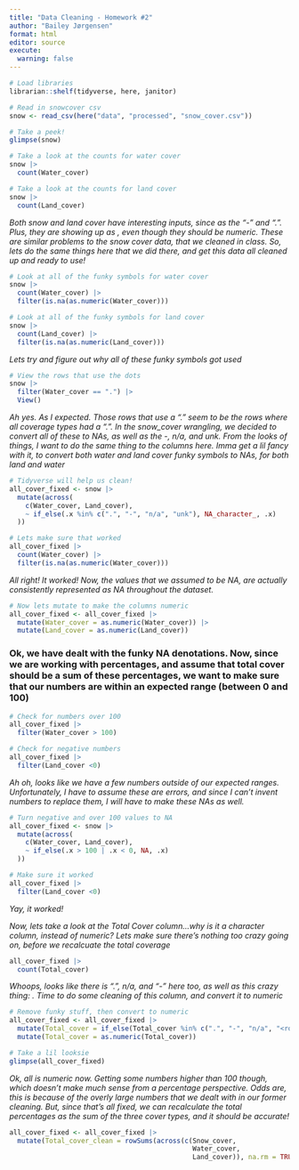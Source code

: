 ```yaml
---
title: "Data Cleaning - Homework #2"
author: "Bailey Jørgensen"
format: html
editor: source
execute: 
  warning: false
---
```


```r
# Load libraries
librarian::shelf(tidyverse, here, janitor)
```

```r
# Read in snowcover csv
snow <- read_csv(here("data", "processed", "snow_cover.csv"))

# Take a peek!
glimpse(snow)
```
```r
# Take a look at the counts for water cover
snow |> 
  count(Water_cover)
```

```r
# Take a look at the counts for land cover
snow |> 
  count(Land_cover)
```

*Both snow and land cover have interesting inputs, since as the "-" and ".". Plus, they are showing up as <chr>, even though they should be numeric. These are similar problems to the snow cover data, that we cleaned in class. So, lets do the same things here that we did there, and get this data all cleaned up and ready to use!*

```r
# Look at all of the funky symbols for water cover
snow |> 
  count(Water_cover) |> 
  filter(is.na(as.numeric(Water_cover)))
```
```r
# Look at all of the funky symbols for land cover
snow |> 
  count(Land_cover) |> 
  filter(is.na(as.numeric(Land_cover)))
```

*Lets try and figure out why all of these funky symbols got used*

```r
# View the rows that use the dots
snow |> 
  filter(Water_cover == ".") |> 
  View()
```

*Ah yes. As I expected. Those rows that use a "." seem to be the rows where all coverage types had a ".". In the snow_cover wrangling, we decided to convert all of these to NAs, as well as the -, n/a, and unk. From the looks of things, I want to do the same thing to the columns here. Imma get a lil fancy with it, to convert both water and land cover funky symbols to NAs, for both land and water*

```r
# Tidyverse will help us clean!
all_cover_fixed <- snow |> 
  mutate(across(
    c(Water_cover, Land_cover), 
    ~ if_else(.x %in% c(".", "-", "n/a", "unk"), NA_character_, .x)
  ))
```

```r
# Lets make sure that worked
all_cover_fixed |> 
  count(Water_cover) |> 
  filter(is.na(as.numeric(Water_cover)))
```
*All right! It worked! Now, the values that we assumed to be NA, are actually consistently represented as NA throughout the dataset.*

```r
# Now lets mutate to make the columns numeric
all_cover_fixed <- all_cover_fixed |> 
  mutate(Water_cover = as.numeric(Water_cover)) |> 
  mutate(Land_cover = as.numeric(Land_cover))
```

### Ok, we have dealt with the funky NA denotations. Now, since we are working with percentages, and assume that total cover should be a sum of these percentages, we want to make sure that our numbers are within an expected range (between 0 and 100)

```r
# Check for numbers over 100
all_cover_fixed |> 
  filter(Water_cover > 100)
```
```r
# Check for negative numbers
all_cover_fixed |> 
  filter(Land_cover <0)
```

*Ah oh, looks like we have a few numbers outside of our expected ranges. Unfortunately, I have to assume these are errors, and since I can't invent numbers to replace them, I will have to make these NAs as well.*

```r
# Turn negative and over 100 values to NA
all_cover_fixed <- snow |> 
  mutate(across(
    c(Water_cover, Land_cover),
    ~ if_else(.x > 100 | .x < 0, NA, .x)
  ))
```

```r
# Make sure it worked
all_cover_fixed |> 
  filter(Land_cover <0)
```

*Yay, it worked!*

*Now, lets take a look at the Total Cover column...why is it a character column, instead of numeric? Lets make sure there's nothing too crazy going on, before we recalcuate the total coverage*

```r
all_cover_fixed |> 
  count(Total_cover)
```
*Whoops, looks like there is ".", n/a, and "-" here too, as well as this crazy thing: <row r=\\64\\ spans=\\1:11\\ x14ac:dyDescent=\\0.2\\>. Time to do some cleaning of this column, and convert it to numeric*

```r
# Remove funky stuff, then convert to numeric
all_cover_fixed <- all_cover_fixed |> 
  mutate(Total_cover = if_else(Total_cover %in% c(".", "-", "n/a", "<row r=\\64\\ spans=\\1:11\\ x14ac:dyDescent=\\0.2\\>"), NA_character_, Total_cover)) |> 
  mutate(Total_cover = as.numeric(Total_cover))
```

```r
# Take a lil looksie
glimpse(all_cover_fixed)
```
*Ok, all is numeric now. Getting some numbers higher than 100 though, which doesn't make much sense from a percentage perspective. Odds are, this is because of the overly large numbers that we dealt with in our former cleaning. But, since that's all fixed, we can recalculate the total percentages as the sum of the three cover types, and it should be accurate!*

```r
all_cover_fixed <- all_cover_fixed |> 
  mutate(Total_cover_clean = rowSums(across(c(Snow_cover, 
                                              Water_cover, 
                                              Land_cover)), na.rm = TRUE))
```






